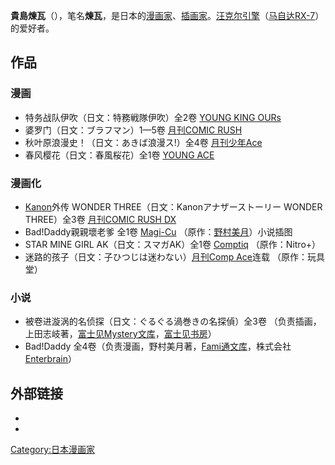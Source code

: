 {{BLP unsourced|time=2021-04-20T05:27:18+00:00}}
'''貴島煉瓦'''（{{jpn|j=貴島 煉瓦|kn=きじま れんが}}{{bd}}），笔名'''煉瓦'''，是日本的[[漫画家|漫画家]]、[[插画家|插画家]]。[[汪克尔引擎|汪克尔引擎]]（[[马自达RX-7|马自达RX-7]]）的爱好者。

== 作品 ==
=== 漫画 ===
*特务战队伊吹（日文：特務戦隊伊吹）全2卷 [[YOUNG_KING_OURs|YOUNG KING OURs]]
*婆罗门（日文：ブラフマン）1—5卷 [[月刊COMIC_RUSH|月刊COMIC RUSH]]
*秋叶原浪漫史！（日文：あきば浪漫ス!）全4卷 [[月刊少年Ace|月刊少年Ace]]
*春风樱花（日文：春風桜花）全1卷 [[YOUNG_ACE|YOUNG ACE]]

=== 漫画化 ===
*[[Kanon|Kanon]]外传 WONDER THREE（日文：Kanonアナザーストーリー WONDER THREE）全3卷 [[月刊COMIC_RUSH_DX|月刊COMIC RUSH DX]]
*Bad!Daddy親親壞老爹 全1卷 [[Magi-Cu|Magi-Cu]] （原作：[[野村美月|野村美月]]）小说插图
*STAR MINE GIRL AK（日文：スマガAK）全1卷 [[Comptiq|Comptiq]] （原作：Nitro+）
*迷路的孩子（日文：子ひつじは迷わない）[[月刊Comp_Ace|月刊Comp Ace]]连载 （原作：玩具堂）

=== 小说 ===
*被卷进漩涡的名侦探（日文：ぐるぐる渦巻きの名探偵）全3卷 （负责插画，上田志岐著，[[富士见Mystery文库|富士见Mystery文库]]，[[富士见书房|富士见书房]]）
*Bad!Daddy 全4卷（负责漫画，野村美月著，[[Fami通文库|Fami通文库]]，株式会社[[Enterbrain|Enterbrain]]）

==外部链接==
*{{official|http://renga.jugem.cc/}}
*{{twitter}}

{{normdaten}}
{{DEFAULTSORT:kijima renga}}
[[Category:日本漫画家|Category:日本漫画家]]